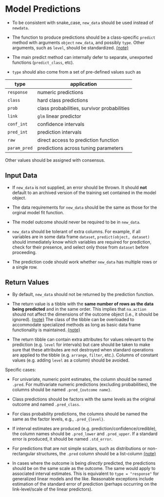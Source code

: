 # Model Predictions

 * To be consistent with snake_case, `new_data` should be used instead of `newdata`. 

<div id="discuss-back"></div> 

* The function to produce predictions should be a class-specific `predict` method with arguments `object` `new_data`, and possibly `type`. Other arguments, such as `level`, should be standardized. [{note}](#discuss)

* The main predict method can internally defer to separate, unexported functions (`predict_class`, etc). 

* `type` should also come from a set of pre-defined values such as

| type         	| application                                 	|
|--------------	|---------------------------------------------	|
| `response`   	| numeric predictions                         	|
| `class`      	| hard class predictions                      	|
| `prob`       	| class probabilities, survivor probabilities 	|
| `link`       	| `glm` linear predictor                      	|
| `conf_int`   	| confidence intervals                        	|
| `pred_int`   	| prediction intervals                        	|
| `raw`        	| direct access to prediction function        	|
| `param_pred` 	| predictions across tuning parameters        	|


Other values should be assigned with consensus. 

## Input Data

* If `new_data` is not supplied, an error should be thrown. It should **not** default to an archived version of the training set contained in the model object. 

* The data requirements for `new_data` should be the same as those for the orginal model fit function. 

* The model outcome should never be required to be in `new_data`. 

* `new_data` should be tolerant of extra columns. For example, if all variables are in some data frame `dataset`, `predict(object, dataset)` should immediately know which variables are required for prediction, check for their presence, and select only those from `dataset` before proceeding. 

* The prediction code should work whether `new_data` has multiple rows or a single row. 


## Return Values

* By default, `new_data` should not be returned by the prediction function. 

 <div id="dplyr-like-back"></div>

 * The return value is a tibble with the **same number of rows as the data being predicted** and in the same order. This implies that `na.action` should not affect the dimensions of the outcome object (i.e., it should be ignored).  [{note}](#binding) The class of the tibble can be overloaded to accommodate specialized methods as long as basic data frame functionality is maintained.  [{note}](#dplyr-like)
 
 * The return tibble can contain extra attributes for values relevant to the prediction (e.g. `level` for intervals) but care should be taken to make sure that these attributes are not destroyed when standard operations are applied to the tibble (e.g. `arrange`, `filter`, etc.). Columns of constant values (e.g. adding `level` as a column) should be avoided. 
 
Specific cases:
 
   * For univariate, numeric point estimates, the column should be named `.pred`. For multivariate numeric predictions (excluding probabilities), the columns should be named `.pred_{outcome name}`.
      
   * Class predictions should be factors with the same levels as the original outcome and named `.pred_class`. 
   
   * For class probability predictions, the columns should be named the same as the factor levels, e.g., `.pred_{level}`. 
 
   * If interval estimates are produced (e.g. prediction/confidence/credible), the column names should be `.pred_lower` and `.pred_upper`. If a standard error is produced, it should be named `.std_error`. 
 
 <div id="list-cols-back"></div>
 
   * For predictions that are not simple scalars, such as distributions or non-rectangular structures, the `.pred` column should be a list-column [{note}](#list-cols) 
   
 * In cases where the outcome is being _directly_ predicted, the predictions should be on the same scale as the outcome. The same would apply to associated interval estimates. This is equivalent to `type = "response"` for generalized linear models and the like. Reasonable exceptions include estimation of the standard error of prediction (perhaps occurring on the link-level/scale of the linear predictors). 
